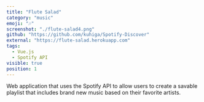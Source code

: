 ```yaml
---
title: "Flute Salad"
category: "music"
emoji: "🎶"
screenshot: "./flute-salad4.png"
github: "https://github.com/kuhiga/Spotify-Discover"
external: "https://flute-salad.herokuapp.com"
tags:
  - Vue.js
  - Spotify API
visible: true
position: 1
---
```


Web application that uses the Spotify API to allow users to create a savable playlist that includes brand new music based
on their favorite artists.
